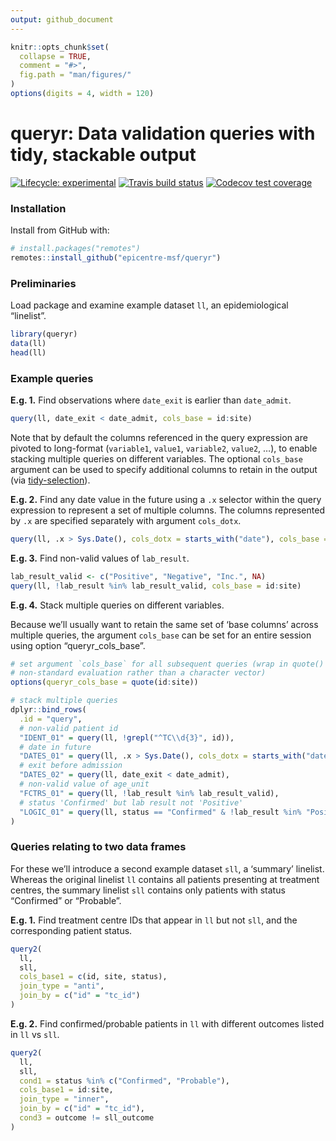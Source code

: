 ```yaml
---
output: github_document
---
```


<!-- README.md is generated from README.Rmd. Please edit that file -->

```r
knitr::opts_chunk$set(
  collapse = TRUE,
  comment = "#>",
  fig.path = "man/figures/"
)
options(digits = 4, width = 120)
```

# queryr: Data validation queries with tidy, stackable output
<!-- badges: start -->
[![Lifecycle: experimental](https://img.shields.io/badge/lifecycle-experimental-orange.svg)](https://www.tidyverse.org/lifecycle/#experimental)
[![Travis build status](https://travis-ci.com/epicentre-msf/queryr.svg?branch=master)](https://travis-ci.com/epicentre-msf/queryr)
[![Codecov test coverage](https://codecov.io/gh/epicentre-msf/queryr/branch/master/graph/badge.svg)](https://codecov.io/gh/epicentre-msf/queryr?branch=master)
<!-- badges: end -->

### Installation

Install from GitHub with:

```r
# install.packages("remotes")
remotes::install_github("epicentre-msf/queryr")
```

### Preliminaries

Load package and examine example dataset `ll`, an epidemiological "linelist".

```r
library(queryr)
data(ll)
head(ll)
```

### Example queries

**E.g. 1.** Find observations where `date_exit` is earlier than `date_admit`.

```r
query(ll, date_exit < date_admit, cols_base = id:site)
```

Note that by default the columns referenced in the query expression are pivoted
to long-format (`variable1`, `value1`, `variable2`, `value2`, ...), to enable
stacking multiple queries on different variables. The optional `cols_base`
argument can be used to specify additional columns to retain in the output (via
[tidy-selection](https://tidyselect.r-lib.org/reference/select_helpers.html)).

**E.g. 2.** Find any date value in the future using a `.x` selector within the
query expression to represent a set of multiple columns. The columns represented
by `.x` are specified separately with argument `cols_dotx`.

```r
query(ll, .x > Sys.Date(), cols_dotx = starts_with("date"), cols_base = id:site)
```

**E.g. 3.** Find non-valid values of `lab_result`.

```r
lab_result_valid <- c("Positive", "Negative", "Inc.", NA)
query(ll, !lab_result %in% lab_result_valid, cols_base = id:site)
```

**E.g. 4.** Stack multiple queries on different variables.

Because we'll usually want to retain the same set of 'base columns' across
multiple queries, the argument `cols_base` can be set for an entire session
using option "queryr_cols_base".

```r
# set argument `cols_base` for all subsequent queries (wrap in quote() if using
# non-standard evaluation rather than a character vector)
options(queryr_cols_base = quote(id:site))

# stack multiple queries
dplyr::bind_rows(
  .id = "query",
  # non-valid patient id
  "IDENT_01" = query(ll, !grepl("^TC\\d{3}", id)),
  # date in future
  "DATES_01" = query(ll, .x > Sys.Date(), cols_dotx = starts_with("date")),
  # exit before admission
  "DATES_02" = query(ll, date_exit < date_admit),
  # non-valid value of age_unit
  "FCTRS_01" = query(ll, !lab_result %in% lab_result_valid),
  # status 'Confirmed' but lab result not 'Positive'
  "LOGIC_01" = query(ll, status == "Confirmed" & !lab_result %in% "Positive")
)
```

### Queries relating to two data frames

For these we'll introduce a second example dataset `sll`, a 'summary' linelist.
Whereas the original linelist `ll` contains all patients presenting at treatment
centres, the summary linelist `sll` contains only patients with status
"Confirmed" or "Probable".


**E.g. 1.** Find treatment centre IDs that appear in `ll` but not `sll`, and the
corresponding patient status.

```r
query2(
  ll,
  sll,
  cols_base1 = c(id, site, status),
  join_type = "anti",
  join_by = c("id" = "tc_id")
)
```

**E.g. 2.** Find confirmed/probable patients in `ll` with different outcomes
listed in `ll` vs `sll`.

```r
query2(
  ll,
  sll,
  cond1 = status %in% c("Confirmed", "Probable"),
  cols_base1 = id:site,
  join_type = "inner",
  join_by = c("id" = "tc_id"),
  cond3 = outcome != sll_outcome
)
```

